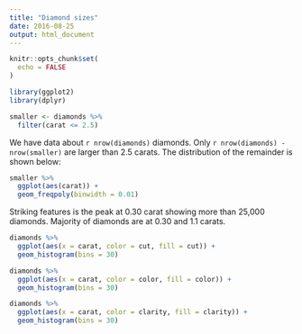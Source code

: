 ```yaml
---
title: "Diamond sizes"
date: 2016-08-25
output: html_document
---
```

```r
knitr::opts_chunk$set(
  echo = FALSE
)
```

```r
library(ggplot2)
library(dplyr)

smaller <- diamonds %>% 
  filter(carat <= 2.5)
```

We have data about `r nrow(diamonds)` diamonds. Only 
`r nrow(diamonds) - nrow(smaller)` are larger than
2.5 carats. The distribution of the remainder is shown
below:

```r
smaller %>% 
  ggplot(aes(carat)) + 
  geom_freqpoly(binwidth = 0.01)
```
<!-- 27.3.1 Q3--> 

Striking features is the peak at 0.30 carat showing more than 25,000 diamonds. 
Majority of diamonds are at 0.30 and 1.1 carats.

```r
diamonds %>% 
  ggplot(aes(x = carat, color = cut, fill = cut)) + 
  geom_histogram(bins = 30)
```

```r
diamonds %>% 
  ggplot(aes(x = carat, color = color, fill = color)) + 
  geom_histogram(bins = 30)
```

```r
diamonds %>% 
  ggplot(aes(x = carat, color = clarity, fill = clarity)) + 
  geom_histogram(bins = 30)
```